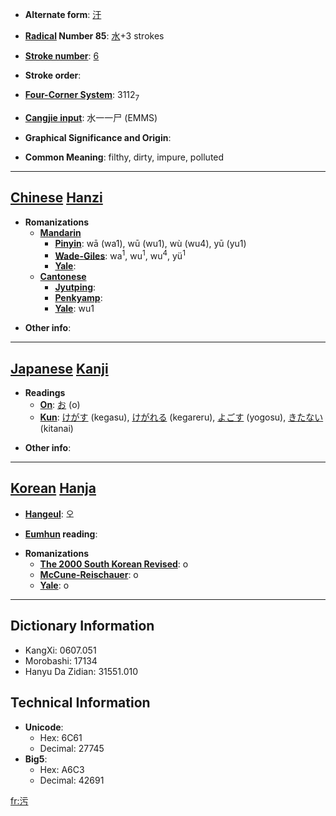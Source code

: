 * '''Alternate form''': [[汙]]

* '''[[Wiktionary:Chinese radical index| Radical]] Number 85''': [[Wiktionary:Chinese radical index 水|水]]+3 strokes

* '''[[Wiktionary:Chinese total strokes index|Stroke number]]''': [[Wiktionary:Chinese total strokes index 6|6]]

* '''Stroke order''': 

* '''[[Wiktionary:Chinese four corner index|Four-Corner System]]''': 3112<sub>7</sub>

* '''[[Wiktionary:Chinese Cangjie index|Cangjie input]]''': 水一一尸 (EMMS)

* '''Graphical Significance and Origin''': 

* '''Common Meaning''': filthy, dirty, impure, polluted

----

== [[Chinese]] [[Hanzi]] ==

* '''Romanizations'''
** '''[[Mandarin]]'''
*** '''[[Pinyin]]''': wā (wa1), wū (wu1), wù (wu4), yū (yu1)
*** '''[[Wade-Giles]]''': wa<sup>1</sup>, wu<sup>1</sup>, wu<sup>4</sup>, yü<sup>1</sup>
*** '''[[Yale]]''': 
** '''[[Cantonese]]'''
*** '''[[Jyutping]]''':
*** '''[[Penkyamp]]''': 
*** '''[[Yale]]''': wu1

* '''Other info''': 

----

== [[Japanese]] [[Kanji]] ==

* '''Readings'''
** '''[[On]]''': [[お]] (o)
** '''[[Kun]]''': [[けがす]] (kegasu), [[けがれる]] (kegareru), [[よごす]] (yogosu), [[きたない]] (kitanai)

* '''Other info''':  

----

== [[Korean]] [[Hanja]] ==

* '''[[Hangeul]]''': 오

* '''[[Eumhun]] reading''': 

* '''Romanizations'''
** '''[[The 2000 South Korean Revised Romanization|The 2000 South Korean Revised]]''': o
** '''[[McCune-Reischauer]]''': o
** '''[[Yale]]''': o

----

== Dictionary Information ==

* KangXi: 0607.051
* Morobashi: 17134
* Hanyu Da Zidian: 31551.010

== Technical Information ==

* '''Unicode''':
** Hex: 6C61
** Decimal: 27745
* '''Big5''':
** Hex: A6C3
** Decimal: 42691

[[fr:污]]